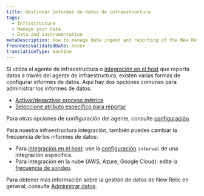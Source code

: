 ```yaml
---
title: Gestionar informes de datos de infraestructura
tags:
  - Infrastructure
  - Manage your data
  - Data and instrumentation
metaDescription: How to manage data ingest and reporting of the New Relic infrastructure agent and our infrastructure integrations.
freshnessValidatedDate: never
translationType: machine
---
```


Si utiliza el agente de infraestructura o [integración en el host](/docs/integrations/host-integrations/get-started/introduction-host-integrations) que reporta datos a través del agente de infraestructura, existen varias formas de configurar informes de datos. Aquí hay dos opciones comunes para administrar los informes de datos:

* [Activar/desactivar proceso métrica](/docs/infrastructure/install-infrastructure-agent/configuration/infrastructure-agent-configuration-settings#enable-process-metrics)
* [Seleccione atributo específico para reportar](/docs/infrastructure/install-infrastructure-agent/configuration/infrastructure-agent-configuration-settings#include-matching-metrics)

Para otras opciones de configuración del agente, consulte [configuración](/docs/infrastructure/install-infrastructure-agent/configuration/infrastructure-agent-configuration-settings).

Para nuestra infraestructura integración, también puedes cambiar la frecuencia de los informes de datos:

* Para [integración en el host](/docs/infrastructure/host-integrations/host-integrations-list): use la [configuración](/docs/integrations/integrations-sdk/file-specifications/host-integration-configuration-overview) `interval` de una integración específica.
* Para integración en la nube (AWS, Azure, Google Cloud): edite la [frecuencia de sondeo](/docs/integrations/new-relic-integrations/cloud-integrations/configure-polling-frequency-data-collection-cloud-integrations).

Para obtener más información sobre la gestión de datos de New Relic en general, consulte [Administrar datos](/docs/telemetry-data-platform/ingest-manage-data/manage-data/manage-your-data).
